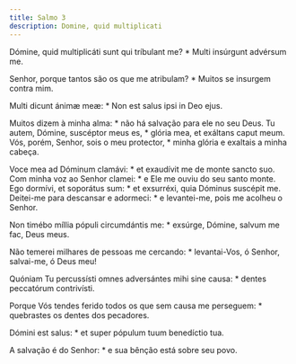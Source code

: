 ```yaml
---
title: Salmo 3
description: Domine, quid multiplicati
---
```


<div class="side-by-side not-content">

Dómine, quid multiplicáti sunt qui tríbulant me? * Multi insúrgunt advérsum
    me.

Senhor, porque tantos são os que me atribulam? * Muitos se insurgem contra
    mim.

Multi dicunt ánimæ meæ: * Non est salus ipsi in Deo ejus.

Muitos dizem à minha alma: * não há salvação para ele no seu Deus.
  Tu autem, Dómine, suscéptor meus es, * glória mea, et exáltans caput meum.
  Vós, porém, Senhor, sois o meu protector, * minha glória e exaltais a minha
    cabeça.

Voce mea ad Dóminum clamávi: * et exaudívit me de monte sancto suo.
  Com minha voz ao Senhor clamei: * e Ele me ouviu do seu santo monte.
  Ego dormívi, et soporátus sum: * et exsurréxi, quia Dóminus suscépit me.
  Deitei-me para descansar e adormeci: * e levantei-me, pois me acolheu o
    Senhor.

Non timébo míllia pópuli circumdántis me: * exsúrge, Dómine, salvum me fac,
    Deus meus.

Não temerei milhares de pessoas me cercando: * levantai-Vos, ó Senhor,
    salvai-me, ó Deus meu!

Quóniam Tu percussísti omnes adversántes mihi sine causa: * dentes
    peccatórum contrivísti.

Porque Vós tendes ferido todos os que sem causa me perseguem: * quebrastes
    os dentes dos pecadores.

Dómini est salus: * et super pópulum tuum benedíctio tua.

A salvação é do Senhor: * e sua bênção está sobre seu povo.

</div>
